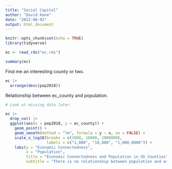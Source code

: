 ```yaml
---
title: "Social Capital"
author: "David Kane"
date: "2022-08-02"
output: html_document
---
```


```r
knitr::opts_chunk$set(echo = TRUE)
library(tidyverse)
```



```r
ec <- read_rds("ec.rds")
```

```r
summary(ec)
```

Find me an interesting county or two.


```r
ec |> 
  arrange(desc(pop2018))
```

Relationship between ec_county and population.

```r
# Look at missing data later.

ec |> 
  drop_na() |> 
  ggplot(aes(x = pop2018, y = ec_county)) +
    geom_point() +
    geom_smooth(method = "lm", formula = y ~ x, se = FALSE) +
    scale_x_log10(breaks = c(1000, 10000, 1000000),
                  labels = c("1,000", "10,000", "1,000,0000")) +
    labs(y = "Economic Connectedness",
         x = "Population",
         title = "Economic Connectedness and Population in US Counties",
         subtitle = "There is no relationship between population and economic connectedness in US counties.")
  
```






